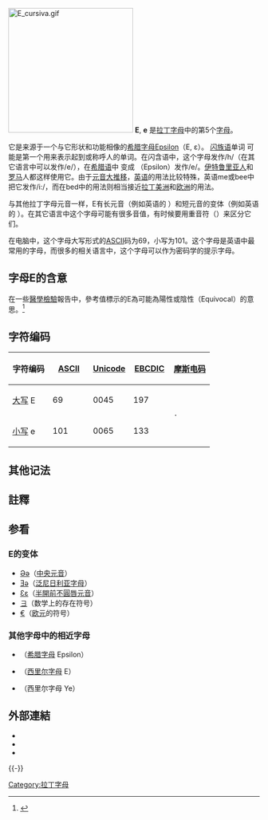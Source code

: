 {{About|[[拉丁字母|拉丁字母]]中的第5個[[字母|字母]]}}
{{Infobox Latin common|uc=E|lc=e|uuc=0045|ulc=0065|auc=69|alc=101|corrgrk=[[ε|ε]]|corrarab=[[ﻩ|ﻩ]]|corrcyr=[[е|е]]|corrarm=[[ե|ե]]|corrgeo=[[ე|ე]]|corrheb=[[ה|ה]]|corrph=<!-- 檔案不存在 [[File:Phoenician_Eeyhe.png|20px]] -->|lasound=eː|ensound=iː|desound=eː|frsound=ø|essound=e|pysound=ɤ}}
{{Otheruses}}
{{不是|Ε|Е}}
[[File:E_cursiva.gif|250px]]
'''E''', '''e''' 是[[拉丁字母|拉丁字母]]中的第5个[[字母|字母]]。

它是来源于一个与它形状和功能相像的[[希腊字母|希腊字母]][[Epsilon|Epsilon]]（Ε, ε）。 [[闪族语|闪族语]]单词 {{lang|la|''hê''}} 可能是第一个用来表示起到或称呼人的单词。在闪含语中，这个字母发作/h/（在其它语言中可以发作/e/），在[[希腊语|希腊语]]中 {{lang|la|''hê''}} 变成 {{lang|el|Εψιλον}}（Epsilon）发作/e/。[[伊特鲁里亚人|伊特鲁里亚人]]和[[罗马|罗马]]人都这样使用它。由于[[元音大推移|元音大推移]]，[[英语|英语]]的用法比较特殊，英语me或bee中把它发作/i:/，而在bed中的用法则相当接近[[拉丁美洲|拉丁美洲]]和[[欧洲|欧洲]]的用法。

与其他拉丁字母元音一样，E有长元音（例如英语的 {{lang|en|th''ey''}}）和短元音的变体（例如英语的 {{lang|en|p''e''t}}）。在其它语言中这个字母可能有很多音值，有时候要用重音符（{{lang|la|ê,é,è,ë}}）来区分它们。

在电脑中，这个字母大写形式的[[ASCII|ASCII]]码为69，小写为101。这个字母是英语中最常用的字母，而很多的相关语言中，这个字母可以作为密码学的提示字母。

== 字母E的含意 ==
{{Main|E (消歧義)}}

在一些[[醫學檢驗|醫學檢驗]]報告中，參考值標示的E為可能為陽性或陰性（Equivocal）的意思。<ref name="戴德森醫療財團法人嘉義基督教tuv醫院">{{cite web | title=檢驗項目查詢 | website=戴德森醫療財團法人嘉義基督教醫院 | url=http://www.cych.org.tw/lab/6_%E9%A0%85%E7%9B%AE%E6%9F%A5%E8%A9%A2/find.asp?sh1=26115 | language=zh | access-date=2018-11-17 | archive-url=https://web.archive.org/web/20181117233405/http://www.cych.org.tw/lab/6_%E9%A0%85%E7%9B%AE%E6%9F%A5%E8%A9%A2/find.asp?sh1=26115 | archive-date=2018-11-17 | dead-url=yes }}</ref>

== 字符编码 ==
{| class="wikitable" style="text-align: center;"
!width="20%"|字符编码!!width="20%"|[[ASCII|ASCII]]!!width="20%"|[[Unicode|Unicode]]!!width="20%"|[[EBCDIC|EBCDIC]]!!width="20%"|[[摩斯电码|摩斯电码]]
|-
|[[大写字母|大写]] E||69||0045||197||rowspan="2"|<code>·</code>
|-
|[[小写字母|小写]] e||101||0065||133
|}

== 其他记法 ==
{{Letter other reps
|NATO=Echo
|Morse=·
|Character=E5
|Braille=⠑
}}

==註釋==
{{reflist}}

== 参看 ==
{{div col|2}}
=== E的变体 ===
* [[Ə|Əə]]（[[中央元音|中央元音]]）
* [[Ǝ|Ǝǝ]]（[[泛尼日利亚字母|泛尼日利亚字母]]）
* [[Ɛ|Ɛɛ]]（[[半開前不圓唇元音|半開前不圓唇元音]]）
* [[∃|∃]]（数学上的存在符号）
* [[€|€]]（[[欧元|欧元]]的符号）

=== 其他字母中的相近字母 ===
* {{lang|el|[[Ε|Εε]]}}（[[希腊字母|希腊字母]] Epsilon）
* {{lang|ru|[[Е|Ее]]}}（[[西里尔字母|西里尔字母]] E）
* {{lang|ru|[[Є|Єє]]}}（西里尔字母 Ye）
{{div col end}}

==外部連結==
*{{Commons-inline|E}}
*{{Wiktionary-inline|E}}
*{{Wiktionary-inline|e}}
{{-}}
{{Latin alphabet}}
{{Derived letters E|state=collapsed}}

[[Category:拉丁字母|Category:拉丁字母]]